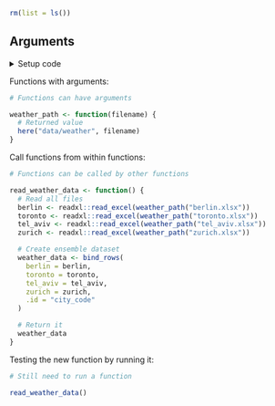 ```r
rm(list = ls())
```


## Arguments

<details><summary>Setup code</summary>
```r
### Arguments

```
```r
library(tidyverse)
library(here)
```
</details>


Functions with arguments:

```r
# Functions can have arguments
```
```r
weather_path <- function(filename) {
  # Returned value
  here("data/weather", filename)
}
```

Call functions from within functions:

```r
# Functions can be called by other functions
```
```r
read_weather_data <- function() {
  # Read all files
  berlin <- readxl::read_excel(weather_path("berlin.xlsx"))
  toronto <- readxl::read_excel(weather_path("toronto.xlsx"))
  tel_aviv <- readxl::read_excel(weather_path("tel_aviv.xlsx"))
  zurich <- readxl::read_excel(weather_path("zurich.xlsx"))

  # Create ensemble dataset
  weather_data <- bind_rows(
    berlin = berlin,
    toronto = toronto,
    tel_aviv = tel_aviv,
    zurich = zurich,
    .id = "city_code"
  )

  # Return it
  weather_data
}
```

Testing the new function by running it:

```r
# Still need to run a function
```
```r
read_weather_data()
```
